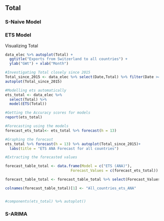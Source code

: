 
## Total 

### S-Naive Model










### ETS Model 

Visualizing Total

```r
data_elec %>% autoplot(Total) + 
  ggtitle("Exports from Switzerland to all countries") +
  ylab("GWt") + xlab("Month")
```



```r
#Investigating Total closely since 2015
Total_since_2015 <- data_elec %>% select(Date,Total) %>% filter(Date >= as.Date("2015-01-01"))
autoplot(Total_since_2015)

#Modelling ets automatically
ets_total <- data_elec %>%
  select(Total) %>%
  model(ETS(Total))

#Getting the Accuracy scores for models
report(ets_total)

#Forecasting using the models
forecast_ets_total<- ets_total %>% forecast(h = 13)

#Graphing the forecast
ets_total %>% forecast(h = 13) %>% autoplot(Total_since_2015)+
  labs(title = "ETS ANA Forecast for all countries")

#Extracting the forecasted values

forecast_table_total <- data.frame(Model = c("ETS (ANA)"),
                              Forecast_Values = c(forecast_ets_total))

forecast_table_total <- forecast_table_total %>% select(Forecast_Values..mean)

colnames(forecast_table_total)[1] <- "All_countries_ets_ANA"


#components(ets_total) %>% autoplot()
```









### S-ARIMA





